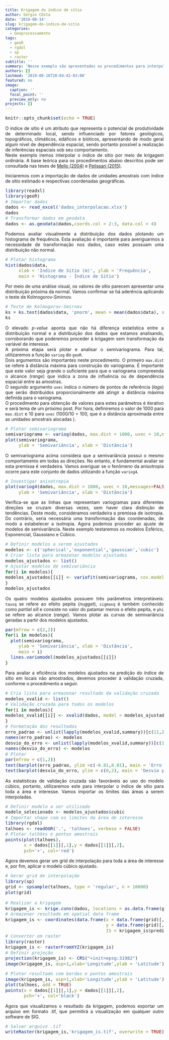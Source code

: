 ```yaml
---
title: Krigagem do índice de sítio
author: Sérgio COsta
date: '2019-08-14'
slug: krigagem-do-índice-de-sitio
categories: 
  - Geoprocessamento
tags:
  - geoR
  - rgdal
  - sp
  - raster
subtitle: ''
summary: 'Nesse exemplo são apresentados os procedimentos para interpolação do índice de sítio por meio de krigagem ordinária.'
authors: []
lastmod: '2019-08-16T20:04:42-03:00'
featured: no
image:
  caption: ''
  focal_point: ''
  preview_only: no
projects: []
---
```


```r
knitr::opts_chunk$set(echo = TRUE)
```

O índice de sítio é um atributo que representa o potencial de produtividade de determinado local, sendo influenciado por fatores geológicos, topográficos, climáticos, edáficos e bióticos, apresentando de modo geral algum nível de dependência espacial, sendo portanto possível a realização de inferências espaciais sob seu comportamento.  
Neste exemplo iremos interpolar o índice de sítio por meio de krigagem ordinária. A base teórica para os procedimentos abaixo descritos pode ser consultada nas teses de [Mello (2004)](http://www.teses.usp.br/teses/disponiveis/11/11150/tde-06122004-100612/publico/jose.pdf) e [Pelissari (2015)](https://acervodigital.ufpr.br/bitstream/handle/1884/37953/R%20-%20T%20-%20ALLAN%20LIBANIO%20PELISSARI.pdf).

Iniciaremos com a importação de dados de unidades amostrais com índice de sítio estimado e respectivas coordenadas geográficas. 
```r
library(readxl)
library(geoR)
# Importar dados
dados <- read_excel('dados_interpolacao.xlsx')
dados
# Transformar dados em geodata
dados <- as.geodata(dados,coords.col = 2:3, data.col = 4)
```
Podemos avaliar visualmente a distribuição dos dados plotando um histograma de frequência. Esta avaliação é importante para averiguarmos a necessidade de transformação nos dados, caso estes possuam uma distribuição não normal.
```r
# Plotar histograma
hist(dados$data,
     xlab = 'Índice de Sítio (m)', ylab = 'Frequência',
     main = 'Histograma - Índice de Sítio')
```
  
Por meio de uma análise visual, os valores de sítio parecem apresentar uma distribuição próxima da normal. Vamos confirmar se há aderência aplicando o teste de Kolmogorov-Smirnov.
```r
# Teste de Kolmogorov-Smirnov 
ks = ks.test(dados$data, 'pnorm', mean = mean(dados$data), sd = sd(dados$data))
ks
```
O elevado *p-value* aponta que não há diferença estatística entre a distribuição normal e a distribuição dos dados que estamos analisando, corroborando que poderemos proceder à krigagem sem transformação da variável de interesse.  
A próxima etapa será plotar e analisar o semivariograma. Para tal, utilizaremos a função `variog` do `geoR`.  
Dois argumentos são importantes neste procedimento. O primeiro `max.dist` se refere à distância máxima para construção do variograma. É importante que este valor seja grande o suficiente para que o variograma compreenda o alcance (*range*) que indica a zona de influência ou de dependência espacial entre as amostras.  
O segundo argumento `uvec` indica o número de pontos de referência (*lags*) que serão distribuídos proporcionalmente até atingir a distância máxima definida para o variograma.  
O procedimento para obtenção de valores para estes parâmetros é iterativo e será tema de um próximo post. Por hora, definiremos o valor de 1000 para `max.dist` e 10 para `uvec` (1000/10 = 100, que é a distância aproximada entre as unidades amostrais alocadas ).
```r
# Plotar semivariograma
semivariograma <- variog(dados, max.dist = 1000, uvec = 10,messages=FALSE)
plot(semivariograma,
     ylab = 'Semivariância', xlab = 'Distância')
```
O semivariograma acima considera que a semivariância possui o mesmo comportamento em todas as direções. No entanto, é fundamental avaliar se esta premissa é verdadeira. Vamos averiguar se o fenômeno da anisotropia ocorre para este conjunto de dados utilizando a função `variog4`.
```r
# Investigar anisotropia
plot(variog4(dados, max.dist = 1000, uvec = 10,messages=FALSE),
     ylab = 'Semivariância', xlab = 'Distância')
```
Verifica-se que as linhas que representam variogramas para diferentes direções se cruzam diversas vezes, sem haver clara distinção de tendências. Deste modo, consideramos verdadeira a premissa de isotropia. Do contrário, seria necessária uma transformação das coordenadas, de modo a estabelecer a isotropia.
Agora podemos proceder ao ajuste de modelos de semivariância. Neste exemplo testaremos os modelos Esférico, Exponencial, Gaussiano e Cúbico.
```r
# Definir modelos a serem ajustados
modelos <- c('spherical','exponential','gaussian','cubic')
# Criar lista para armazenar modelos ajustados
modelos_ajustados <- list()
# Ajustar modelos de semivariância
for(i in modelos){
modelos_ajustados[[i]] <- variofit(semivariograma, cov.model = i, messages = FALSE)
}
modelos_ajustados
```
Os quatro modelos ajustados possuem três parâmetros interpretáveis: `tausq` se refere ao efeito pepita (*nugget*), `sigmasq` é também conhecido como *partial sill* e consiste no valor do patamar menos o efeito pepita, e `phi` se refere ao alcance (*range*). Vamos plotar as curvas de semivariância geradas a partir dos modelos ajustados.
```r
par(mfrow = c(2,2))
for(i in modelos){
  plot(semivariograma,
     ylab = 'Semivariância', xlab = 'Distância',
     main = i)
  lines.variomodel(modelos_ajustados[[i]])
}
```
Para avaliar a eficiência dos modelos ajustados na predição do índice de sítio em locais não amostrados, devemos proceder à validação cruzada, conforme o procedimento a seguir.
```r
# Cria lista para armazenar resultado da validação cruzada
modelos_xvalid <- list()
# Validação cruzada para todos os modelos
for(i in modelos){
modelos_xvalid[[i]] <- xvalid(dados, model = modelos_ajustados[[i]], messages = FALSE)
}
# Formatação dos resultados
erro_padrao <- unlist(lapply(modelos_xvalid,summary))[c(11,25,39,53)]
names(erro_padrao) <- modelos
desvio_do_erro <- unlist(lapply(modelos_xvalid,summary))[c(14,28,42,56)]
names(desvio_do_erro) <- modelos
# Plotar
par(mfrow = c(1,2))
text(barplot(erro_padrao, ylim =c(-0.01,0.01), main = 'Erro padrão da validação cruzada'), y = erro_padrao+sign(erro_padrao)*0.001,labels = round(erro_padrao,5))
text(barplot(desvio_do_erro, ylim = c(0,2), main = 'Desvio padrão do erro'), y = desvio_do_erro+sign(desvio_do_erro)*0.1,labels = round(desvio_do_erro,3))
```
  
As estatísticas de validação cruzada são favoráveis ao uso do modelo cúbico, portanto, utilizaremos este para interpolar o índice de sítio para toda a área e interesse. Vamos importar os limites das áreas a serem interpoladas.

```r
# Definir modelo a ser utilizado
modelo_selecionado <- modelos_ajustados$cubic
# Importar shape com os limites da área de interesse
library(rgdal)
talhoes <- readOGR('.', 'talhoes', verbose = FALSE)
# Plotar talhões e pontos amostrais
points(plot(talhoes),
       x = dados[[1]][,1],y = dados[[1]][,2],
       pch='+', col='red')
```
  
Agora devemos gerar um grid de interpolação para toda a área de interesse e, por fim, aplicar o modelo cúbico ajustado. 
```r
# Gerar grid de interpolação
library(sp)
grid <- spsample(talhoes, type = 'regular', n = 10000)
plot(grid)

# Realizar a krigagem
krigagem_is <- krige.conv(dados, locations = as.data.frame(grid), krige = krige.control(obj.model = modelo_selecionado))
# Armazenar resultado em spatial data frame
krigagem_is <- coordinates(data.frame(x = data.frame(grid)[,1],
                                      y = data.frame(grid)[,2],
                                      IS = krigagem_is$predict))
# Converter em raster
library(raster)
krigagem_is <- rasterFromXYZ(krigagem_is)
# Definir projeção
projection(krigagem_is) <- CRS("+init=epsg:31982")
image(krigagem_is, asp=1,xlab='Longitude',ylab = 'Latitude')

```
```r
# Plotar resultado com bordas e pontos amostrais
image(krigagem_is, asp=1,xlab='Longitude',ylab = 'Latitude')
plot(talhoes, add = TRUE)
points(x = dados[[1]][,1],y = dados[[1]][,2],
       pch='+', col='black')
```
  
Agora que visualizamos o resultado da krigagem, podemos exportar um arquivo em formato .tif, que permitirá a visualização em qualquer outro software de SIG.
```r
# Salvar arquivo .tif
writeRaster(krigagem_is,'krigagem_is.tif', overwrite = TRUE)
```

<style>
body {
text-align: justify}
h1 {
text-align: center}
</style>
<style type="text/css">

body, td {
   font-size: 14px;
}
code.r{
  font-size: 14px;
}
pre {
  font-size: 14px
}
</style>